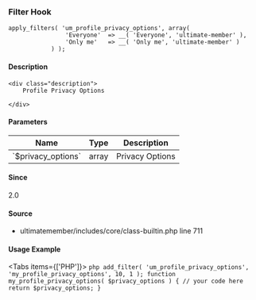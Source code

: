 
<UMBreadCrumb type="filter"/>

### Filter Hook    
    
```
apply_filters( 'um_profile_privacy_options', array(
				'Everyone'  => __( 'Everyone', 'ultimate-member' ),
				'Only me'   => __( 'Only me', 'ultimate-member' )
			) );
```

#### Description
    <div class="description">
        Profile Privacy Options
 
    </div>

#### Parameters
            
<table className="table-auto mt-2 border dark:border-gray-500 p-5 text-sm text-left">
<thead>
<tr>
<th  className="px-3">Name</th>
<th  className="px-3">Type</th>
<th  className="px-3">Description</th>
</tr>
</thead>
<tbody>
               <tr >
               <td className="px-3 py-2">`$privacy_options`</td>
               <td className="px-3 py-2">array</td>
               <td className="px-3 py-2 text-sm">Privacy Options</td>
               </tr>
</tbody>
</table>

#### Since
<div class="description">
2.0
</div>

#### Source
  - <Link href="https://github.com/ultimatemember/ultimatemember/tree/2.5.0/includes/core/class-builtin.php#L711">ultimatemember/includes/core/class-builtin.php</Link> <Link href="https://github.com/ultimatemember/ultimatemember/tree/2.5.0/includes/core/class-builtin.php#L711">line 711</Link>



#### Usage Example

<Tabs items={['PHP']}>
    <Tab>
    ```php
    add_filter( 'um_profile_privacy_options', 'my_profile_privacy_options', 10, 1 );
 function my_profile_privacy_options( $privacy_options ) {
     // your code here
     return $privacy_options;
 }
    ```
    </Tab>
</Tabs>